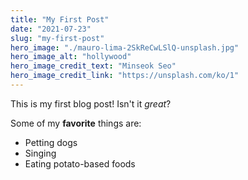```yaml
---
title: "My First Post"
date: "2021-07-23"
slug: "my-first-post"
hero_image: "./mauro-lima-2SkReCwLSlQ-unsplash.jpg"
hero_image_alt: "hollywood"
hero_image_credit_text: "Minseok Seo"
hero_image_credit_link: "https://unsplash.com/ko/1"
---
```


This is my first blog post! Isn't it _great_?

Some of my **favorite** things are:

- Petting dogs
- Singing
- Eating potato-based foods
